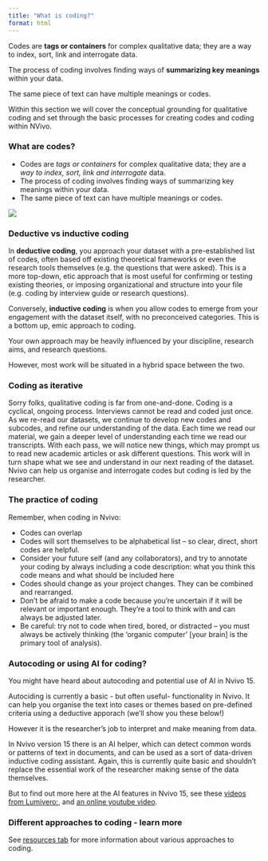 ```yaml
---
title: "What is coding?"
format: html
---
```



:::{.callout-note title="What is coding?"}
Codes are **tags or containers** for complex qualitative data; they are a way to index, sort, link and interrogate data. 

The process of coding involves finding ways of **summarizing key meanings** within your data. 

The same piece of text can have multiple meanings or codes. 


:::

:::{.callout-note title="Section Overview"}

Within this section we will cover the conceptual grounding for qualitative coding and set through the basic processes for creating codes and coding within NVivo.

:::

### What are codes?

- Codes are *tags or containers* for complex qualitative data; they are a *way to index, sort, link and interrogate* data. 
- The process of coding involves finding ways of summarizing key meanings within your data.
- The same piece of text can have multiple meanings or codes. 


![](images/coding.png)
 

### Deductive vs inductive coding 


In **deductive coding**, you approach your dataset with a pre-established list of codes, often based off existing theoretical frameworks or even the research tools themselves (e.g. the questions that were asked). This is a more top-down, etic approach that is most useful for confirming or testing existing theories, or imposing organizational and structure into your file (e.g. coding by interview guide or research questions). 

Conversely, **inductive coding** is when you allow codes to emerge from your engagement with the dataset itself, with no preconceived categories. This is a bottom up, emic approach to coding. 

Your own approach may be heavily influenced by your discipline, research aims, and research questions. 

However, most work will be situated in a hybrid space between the two. 


### Coding as iterative 


Sorry folks, qualitative coding is far from one-and-done. Coding is a cyclical, ongoing process. Interviews cannot be read and coded just once. As we re-read our datasets, we continue to develop new codes and subcodes, and refine our understanding of the data. Each time we read our material, we gain a deeper level of understanding each time we read our transcripts. With each pass, we will notice new things, which may prompt us to read new academic articles or ask different questions. This work will in turn shape what we see and understand in our next reading of the dataset.
Nvivo can help us organise and interrogate codes but coding is led by the researcher. 


### The practice of coding 

Remember, when coding in Nvivo: 

- Codes can overlap 
- Codes will sort themselves to be alphabetical list – so clear, direct, short codes are helpful. 
- Consider your future self (and any collaborators), and try to annotate your coding by always including a code description: what you think this code means and what should be included here
- Codes should change as your project changes. They can be combined and rearranged. 
- Don’t be afraid to make a code because you’re uncertain if it will be relevant or important enough. They’re a tool to think with and can always be adjusted later.  
- Be careful: try not to code when tired, bored, or distracted – you must always be actively thinking (the ‘organic computer’ [your brain] is the primary tool of analysis). 

### Autocoding or using AI for coding? 

You might have heard about autocoding and potential use of AI in Nvivo 15. 

Autociding is currently a basic - but often useful-  functionality in Nvivo. It can help you organise the text into cases or themes based on pre-defined criteria using a deductive apporach (we'll show you these below!) 

However it is the researcher's job to interpret and make meaning from data. 

In Nvivo version 15 there is an AI helper, which can detect common words or patterns of text in documents, and can be used as a sort of data-driven inductive coding assistant. Again, this is currently quite basic and shouldn't replace the essential work of the researcher making sense of the data themselves. 

But to find out more here at the AI features in Nvivo 15, see these [videos from Lumivero:](https://help-nv.qsrinternational.com/15/win/Content/ai/ai-assistant.htm), and [an online youtube video](https://www.youtube.com/watch?v=b89rBXblQ0U).



### Different approaches to coding - learn more 

See [resources tab](resources.qmd) for more information about various approaches to coding. 


